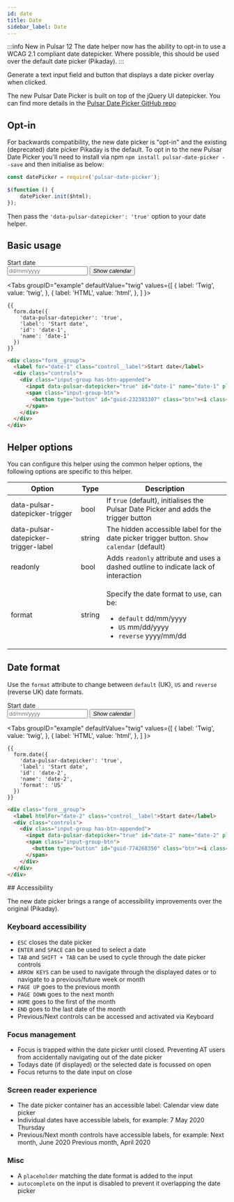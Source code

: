 ```yaml
---
id: date
title: Date
sidebar_label: Date
---
```



:::info New in Pulsar 12
The date helper now has the ability to opt-in to use a WCAG 2.1 compliant date datepicker. Where possible, this should be used over the default date picker (Pikaday).
:::

Generate a text input field and button that displays a date picker overlay when clicked.

The new Pulsar Date Picker is built on top of the jQuery UI datepicker. You can find more details in the [Pulsar Date Picker GitHub repo](https://github.com/jadu/pulsar-date-picker)

## Opt-in

For backwards compatibility, the new date picker is "opt-in" and the existing (deprecated) date picker Pikaday is the default. To opt in to the new Pulsar Date Picker you'll need to install via npm `npm install pulsar-date-picker --save` and then initialise as below:

```js
const datePicker = require('pulsar-date-picker');

$(function () {
    datePicker.init($html);
});
```

Then pass the `'data-pulsar-datepicker': 'true'` option to your date helper.

## Basic usage

<div className="d-example">
  <div className="form__group">
    <label htmlFor="date-1" className="control__label">Start date</label>
    <div className="controls">
      <div className="input-group has-btn-appended">
        <input data-pulsar-datepicker="true" id="date-1" name="date-1" placeholder="dd/mm/yyyy" data-pulsar-datepicker-trigger="guid-232383307" type="text" className="form__control" />
        <span className="input-group-btn">
          <button type="button" id="guid-232383307" className="btn"><i className="icon-calendar"><span className="hide">Show calendar</span></i></button>
        </span>
      </div>
    </div>
  </div>
</div>

<Tabs
  groupID="example"
  defaultValue="twig"
  values={[
    { label: 'Twig', value: 'twig', },
    { label: 'HTML', value: 'html', },
  ]
}>
<TabItem value="twig">

```twig {3}
{{
  form.date({
    'data-pulsar-datepicker': 'true',
    'label': 'Start date',
    'id': 'date-1',
    'name': 'date-1'
  })
}}
```

</TabItem>
<TabItem value="html">

```html
<div class="form__group">
  <label for="date-1" class="control__label">Start date</label>
  <div class="controls">
    <div class="input-group has-btn-appended">
      <input data-pulsar-datepicker="true" id="date-1" name="date-1" placeholder="dd/mm/yyyy" data-pulsar-datepicker-trigger="guid-232383307" type="text" class="form__control" />
      <span class="input-group-btn">
        <button type="button" id="guid-232383307" class="btn"><i class="icon-calendar"><span class="hide">Show calendar</span></i></button>
      </span>
    </div>
  </div>
</div>
```

</TabItem>
</Tabs>

## Helper options

You can configure this helper using the common helper options, the following options are specific to this helper.

| Option | Type | Description |
| ------ | ---- | ----------- |
| data-pulsar-datepicker-trigger | bool | If `true` (default), initialises the Pulsar Date Picker and adds the trigger button |
| data-pulsar-datepicker-trigger-label | string | The hidden accessible label for the date picker trigger button. `Show calendar` (default) |
| readonly | bool | Adds `readonly` attribute and uses a dashed outline to indicate lack of interaction |
| format | string | <p>Specify the date format to use, can be:</p><ul><li>`default` dd/mm/yyyy</li><li>`US` mm/dd/yyyy</li><li>`reverse` yyyy/mm/dd</li></ul> |

## Date format

Use the `format` attribute to change between `default` (UK), `US` and `reverse` (reverse UK) date formats.

<div className="d-example">
  <div className="form__group">
    <label htmlFor="date-2" className="control__label">Start date</label>
    <div className="controls">
      <div className="input-group has-btn-appended">
        <input data-pulsar-datepicker="true" id="date-2" name="date-2" placeholder="dd/mm/yyyy" data-pulsar-datepicker-format="US" data-pulsar-datepicker-trigger="guid-774268350" type="text" className="form__control" />
        <span className="input-group-btn">
          <button type="button" id="guid-774268350" className="btn"><i className="icon-calendar"><span className="hide">Show calendar</span></i></button>
        </span>
      </div>
    </div>
  </div>
</div>

<Tabs
  groupID="example"
  defaultValue="twig"
  values={[
    { label: 'Twig', value: 'twig', },
    { label: 'HTML', value: 'html', },
  ]
}>
<TabItem value="twig">

```twig {7}
{{
  form.date({
    'data-pulsar-datepicker': 'true',
    'label': 'Start date',
    'id': 'date-2',
    'name': 'date-2',
    'format': 'US'
  })
}}
```

</TabItem>
<TabItem value="html">

```html
<div class="form__group">
  <label htmlFor="date-2" class="control__label">Start date</label>
  <div class="controls">
    <div class="input-group has-btn-appended">
      <input data-pulsar-datepicker="true" id="date-2" name="date-2" placeholder="dd/mm/yyyy" data-pulsar-datepicker-format="US" data-pulsar-datepicker-trigger="guid-774268350" type="text" class="form__control" />
      <span class="input-group-btn">
        <button type="button" id="guid-774268350" class="btn"><i class="icon-calendar"><span class="hide">Show calendar</span></i></button>
      </span>
    </div>
  </div>
</div>
```

</TabItem>
</Tabs>

## Accessibility

The new date picker brings a range of accessibility improvements over the original (Pikaday).

### Keyboard accessibility

* `ESC` closes the date picker
* `ENTER` and `SPACE` can be used to select a date
* `TAB` and `SHIFT + TAB` can be used to cycle through the date picker controls
* `ARROW KEYS` can be used to navigate through the displayed dates or to navigate to a previous/future week or month
* `PAGE UP` goes to the previous month
* `PAGE DOWN` goes to the next month
* `HOME` goes to the first of the month
* `END` goes to the last date of the month
* Previous/Next controls can be accessed and activated via Keyboard

### Focus management

* Focus is trapped within the date picker until closed. Preventing AT users from accidentally navigating out of the date picker
* Todays date (if displayed) or the selected date is focussed on open
* Focus returns to the date input on close

### Screen reader experience

* The date picker container has an accessible label: Calendar view date picker
* Individual dates have accessible labels, for example: 7 May 2020 Thursday
* Previous/Next month controls have accessible labels, for example: Next month, June 2020 Previous month, April 2020

### Misc

* A `placeholder` matching the date format is added to the input
* `autocomplete` on the input is disabled to prevent it overlapping the date picker

